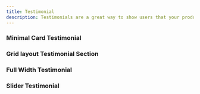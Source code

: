 ```yaml
---
title: Testimonial
description: Testimonials are a great way to show users that your product is loved by others.
---
```


### Minimal Card Testimonial
<Preview>
<MinimalCardTestimonial />
</Preview>

### Grid layout Testimonial Section
<Preview>
<TestimonialSectionwithGridlayout />
</Preview>

### Full Width Testimonial
<Preview>
<FullWidthTestimonial />
</Preview>

### Slider Testimonial
<Preview>
<SliderTestimonial />
</Preview>